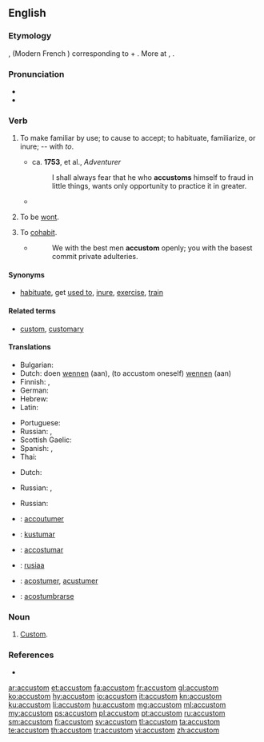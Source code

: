 ==English==

===Etymology===
{{etyl|fro|en}} {{term|acoustumer|lang=fro}}, {{term|acustumer|lang=fro}} (Modern French {{term|accoutumer|lang=fr}}) corresponding to {{term|a||to, toward|lang=fro}} + {{term|coustume|lang=fro|custom}}. More at {{term|custom|lang=en}}, {{term|costume|lang=en}}.

===Pronunciation===
* {{IPA|/ə.ˈkəs.təm/}}
* {{audio|en-us-accustom.ogg|Audio (US)|lang=en}}

===Verb===
{{en-verb}}

# {{context|transitive|lang=en}} To make familiar by use; to cause to accept; to habituate, familiarize, or inure; -- with ''to''.
#* ca. '''1753''', {{w|John Hawkesworth}} et al., ''Adventurer''
#*: I shall always fear that he who '''accustoms''' himself to fraud in little things, wants only opportunity to practice it in greater.
#* {{quote-book|year=1910|author={{w|Emerson Hough}}
|title=[http://www.gutenberg.org/ebooks/11593 The Purchase Price]|chapter=1
|passage=“[…] it is not fair of you to bring against mankind double weapons&thinsp;! Dangerous enough you are as woman alone, without bringing to your aid those gifts of mind suited to problems which men have been '''accustomed''' to arrogate to themselves.”}}
# {{context|intransitive|obsolete|lang=en}} To be [[wont]].
#: {{rfquotek|Carew}}
# {{context|intransitive|obsolete|lang=en}} To [[cohabit]].
#* {{w|John Milton}}
#*: We with the best men '''accustom''' openly; you with the basest commit private adulteries.

====Synonyms====
* [[habituate]], get [[used to]], [[inure]], [[exercise]], [[train]]

====Related terms====
* [[custom]], [[customary]]

====Translations====
{{trans-top|To make familiar by use}}
* Bulgarian: {{t+|bg|свиквам}}
* Dutch: doen [[wennen]] (aan), (to accustom oneself) [[wennen]] (aan)
* Finnish: {{t|fi|totuttaa}}, {{t|fi|sopeuttaa}}
* German: {{t|de|sich gewöhnen}}
* Hebrew: {{t+|he|הסכין|tr=hee-skeen}}
* Latin: {{t|la|assuefacio}}
{{trans-mid}}
* Portuguese: {{t+|pt|acostumar}}
* Russian: {{t+|ru|приуча́ть|impf|sc=Cyrl}}, {{t+|ru|приучи́ть|pf|sc=Cyrl}}
* Scottish Gaelic: {{t|gd|cleachd}}
* Spanish: {{t|es|acostumbrarse}}, {{t|es|habituar}}
* Thai: {{t|th|คุ้นเคย|tr=khoon-khuey}}
{{trans-bottom}}

{{trans-top|To be wont}}
* Dutch: {{t+|nl|plegen}}
{{trans-mid}}
* Russian: {{t+|ru|привыка́ть|impf|sc=Cyrl}}, {{t+|ru|привы́кнуть|pf|sc=Cyrl}} {{qualifier|to get used/accustomed to}}
{{trans-bottom}}

{{trans-top|To cohabit}}
{{trans-mid}}
* Russian: {{t+|ru|сожи́тельствовать|impf|sc=Cyrl}}
{{trans-bottom}}

{{checktrans-top}}
* {{ttbc|fr}}: [[accoutumer]]
* {{ttbc|io}}: [[kustumar]]
* {{ttbc|ia}}: [[accostumar]]
{{trans-mid}}
* {{ttbc|zai}}: [[rusiaa]]
* {{ttbc|fro}}: [[acostumer]], [[acustumer]]
* {{ttbc|es}}: [[acostumbrarse]]
{{trans-bottom}}

===Noun===
{{en-noun}}

# {{context|obsolete|lang=en}} [[custom|Custom]].

===References===
* {{R:Webster 1913}}

[[ar:accustom]]
[[et:accustom]]
[[fa:accustom]]
[[fr:accustom]]
[[gl:accustom]]
[[ko:accustom]]
[[hy:accustom]]
[[io:accustom]]
[[it:accustom]]
[[kn:accustom]]
[[ku:accustom]]
[[li:accustom]]
[[hu:accustom]]
[[mg:accustom]]
[[ml:accustom]]
[[my:accustom]]
[[ps:accustom]]
[[pl:accustom]]
[[pt:accustom]]
[[ru:accustom]]
[[sm:accustom]]
[[fi:accustom]]
[[sv:accustom]]
[[tl:accustom]]
[[ta:accustom]]
[[te:accustom]]
[[th:accustom]]
[[tr:accustom]]
[[vi:accustom]]
[[zh:accustom]]